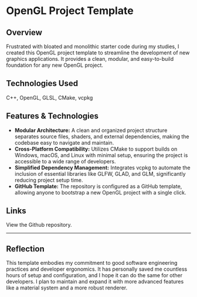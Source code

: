 # OpenGL Project Template

## Overview

Frustrated with bloated and monolithic starter code during my studies, I created this OpenGL project template to streamline the development of new graphics applications. It provides a clean, modular, and easy-to-build foundation for any new OpenGL project.

## Technologies Used
C++, OpenGL, GLSL, CMake, vcpkg

## Features & Technologies
- **Modular Architecture:** A clean and organized project structure separates source files, shaders, and external dependencies, making the codebase easy to navigate and maintain.
- **Cross-Platform Compatibility:** Utilizes CMake to support builds on Windows, macOS, and Linux with minimal setup, ensuring the project is accessible to a wide range of developers.
- **Simplified Dependency Management:** Integrates vcpkg to automate the inclusion of essential libraries like GLFW, GLAD, and GLM, significantly reducing project setup time.
- **GitHub Template:** The repository is configured as a GitHub template, allowing anyone to bootstrap a new OpenGL project with a single click.

## Links
<Link href='https://github.com/syd-baroya/opengl-project-template'>View the Github repository.</Link>

---

## Reflection
This template embodies my commitment to good software engineering practices and developer ergonomics. It has personally saved me countless hours of setup and configuration, and I hope it can do the same for other developers. I plan to maintain and expand it with more advanced features like a material system and a more robust renderer.

